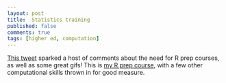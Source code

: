 ```yaml
--- 
layout: post 
title:  Statistics training
published: false 
comments: true
tags: [higher ed, computation] 
---
```


[This tweet](https://twitter.com/am_anatiala/status/818453264190603264) sparked a host of comments about the need for R prep courses, as well as some great gifs! This is [my R prep course](https://atyre2.github.io/data-management), with a few other computational skills thrown in for good measure. 

